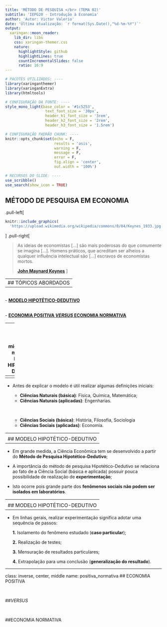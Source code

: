 ```yaml
---
title: 'MÉTODO DE PESQUISA </br> (TEMA 02)'
subtitle: 'IEPG20 - Introdução à Economia'
author: 'Autor: Victor Valerio'
date: 'Última atualização: `r format(Sys.Date(),"%d-%m-%Y")`'
output:
  xaringan::moon_reader:
    lib_dir: libs
    css: xaringan-themer.css
    nature:
      highlightStyle: github
      highlightLines: true
      countIncrementalSlides: false
      ratio: 16:9
---
```


```r
# PACOTES UTILIZADOS: ----
library(xaringanthemer)
library(xaringanExtra)
library(htmltools)

# CONFIGURAÇÃO DA FONTE: ----
style_mono_light(base_color = '#1c5253',
                  text_font_size = '30px',
                  header_h1_font_size = '3rem',
                  header_h2_font_size = '2rem',
                  header_h3_font_size = '1.5rem')

# CONFIGURAÇÃO PADRÃO CHUNK: ----
knitr::opts_chunk$set(echo = F,
                      results = 'asis', 
                      warning = F, 
                      message = F, 
                      error = F, 
                      fig.align = 'center', 
                      out.width = '100%')

# RECURSOS DO SLIDE: ----
use_scribble()
use_search(show_icon = TRUE)
```

## MÉTODO DE PESQUISA EM ECONOMIA
.pull-left[
```r
knitr::include_graphics(
  'https://upload.wikimedia.org/wikipedia/commons/0/04/Keynes_1933.jpg')
```
]
.pull-right[

> As ideias de economistas [...] são mais poderosas do que comumente se imagina [...]. Homens práticos, que acreditam ser alheios a qualquer influência intelectual são [...] escravos de economistas mortos. 
>
> [**John Maynard Keynes**](https://pt.wikipedia.org/wiki/John_Maynard_Keynes)
]


---
## TÓPICOS ABORDADOS
----

<br>
- [**MODELO HIPOTÉTICO-DEDUTIVO**](#modelo)

<br>
- [**ECONOMIA POSITIVA _VERSUS_ ECONOMIA NORMATIVA**](#positiva_normativa)


---
class: inverse, center, middle 
name: modelo
## MODELO HIPOTÉTICO-DEDUTIVO

---
<div style="text-align: justify">
## MODELO HIPOTÉTICO-DEDUTIVO
----

- Antes de explicar o modelo é útil realizar algumas definições iniciais:

  - **Ciências Naturais (básica)**: Física, Química, Matemática;
  - **Ciências Naturais (aplicadas)**: Engenharias.
  
  <br>
  - **Ciências Sociais (básica)**: História, Filosofia, Sociologia
  - **Ciências Sociais (aplicadas)**: Economia.

---
<div style="text-align: justify">
## MODELO HIPOTÉTICO-DEDUTIVO
----

- Em grande medida, a Ciência Econômica tem se desenvolvido a partir do **Método 
de Pesquisa Hipotético-Dedutivo**;


- A importância do método de pesquisa Hipotético-Dedutivo se relaciona ao fato 
de a Ciência Social (básica e aplicada) possuir pouca possibilidade de 
realização de **experimentação**;


- Isto ocorre pois grande parte dos **fenômenos sociais não podem ser isolados 
em laboratórios**.

---
<div style="text-align: justify">
## MODELO HIPOTÉTICO-DEDUTIVO
----

- Em linhas gerais, realizar experimentação significa adotar uma sequência de passos: 

  **1.** Isolamento do fenômeno estudado (**caso particular**);

	**2.** Realização de testes;

	**3.** Mensuração de resultados particulares;

	**4.** Extrapolação para uma conclusão (**generalização do resultado**).










---
class: inverse, center, middle 
name: positiva_normativa
## ECONOMIA POSITIVA 

<br>

##_VERSUS_ 

<br>

##ECONOMIA NORMATIVA
